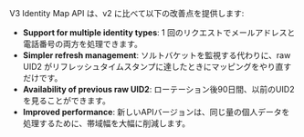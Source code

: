 <!-- Used by: endpoints/post-identity-map.md, sdks/sdk-ref-java.md -->

V3 Identity Map API は、v2 に比べて以下の改善点を提供します:

- **Support for multiple identity types**: 1 回のリクエストでメールアドレスと電話番号の両方を処理できます。
- **Simpler refresh management**: ソルトバケットを監視する代わりに、raw UID2 がリフレッシュタイムスタンプに達したときにマッピングをやり直すだけです。
- **Availability of previous raw UID2**: ローテーション後90日間、以前のUID2を見ることができます。
- **Improved performance**: 新しいAPIバージョンは、同じ量の個人データを処理するために、帯域幅を大幅に削減します。